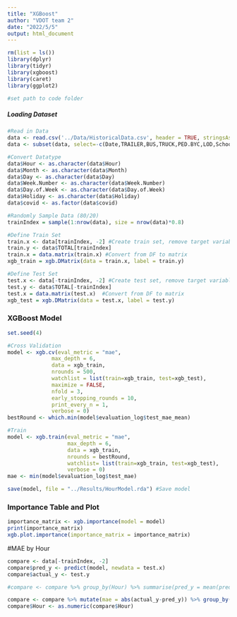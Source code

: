 ---
title: "XGBoost"
author: "VDOT team 2"
date: "2022/5/5"
output: html_document
---
```{r}
rm(list = ls())
library(dplyr)
library(tidyr)
library(xgboost)
library(caret)
library(ggplot2)

#set path to code folder
```

##### Loading Dataset #####
```{r pressure, echo=FALSE}
#Read in Data
data <- read.csv('../Data/HistoricalData.csv', header = TRUE, stringsAsFactors = TRUE)
data <- subset(data, select=-c(Date,TRAILER,BUS,TRUCK,PED.BYC,LOD,SchoolEvent,snow,Rush,CountWeekDay)) #Remove non-predictor columns

#Convert Datatype
data$Hour <- as.character(data$Hour)
data$Month <- as.character(data$Month)
data$Day <- as.character(data$Day)
data$Week.Number <- as.character(data$Week.Number)
data$Day.of.Week <- as.character(data$Day.of.Week)
data$Holiday <- as.character(data$Holiday)
data$covid <- as.factor(data$covid)

#Randomly Sample Data (80/20)
trainIndex = sample(1:nrow(data), size = nrow(data)*0.8)

#Define Train Set
train.x <- data[trainIndex, -2] #Create train set, remove target variable
train.y <- data$TOTAL[trainIndex]
train.x = data.matrix(train.x) #Convert from DF to matrix
xgb_train = xgb.DMatrix(data = train.x, label = train.y)

#Define Test Set
test.x <- data[-trainIndex, -2] #Create test set, remove target variable
test.y <- data$TOTAL[-trainIndex]
test.x = data.matrix(test.x)  #Convert from DF to matrix
xgb_test = xgb.DMatrix(data = test.x, label = test.y)

```

### XGBoost Model ###
```{r}
set.seed(4)

#Cross Validation
model <- xgb.cv(eval_metric = "mae",
              max_depth = 6,
              data = xgb_train,
              nrounds = 500,
              watchlist = list(train=xgb_train, test=xgb_test),
              maximize = FALSE,
              nfold = 3,
              early_stopping_rounds = 10,
              print_every_n = 1,
              verbose = 0)
bestRound <- which.min(model$evaluation_log$test_mae_mean)

#Train
model <- xgb.train(eval_metric = "mae",
                   max_depth = 6,
                   data = xgb_train, 
                   nrounds = bestRound, 
                   watchlist= list(train=xgb_train, test=xgb_test),
                   verbose = 0)
mae <- min(model$evaluation_log$test_mae)

save(model, file = "../Results/HourModel.rda") #Save model
```

### Importance Table and Plot
```{r}
importance_matrix <- xgb.importance(model = model)
print(importance_matrix)
xgb.plot.importance(importance_matrix = importance_matrix)
```

#MAE by Hour
```{r}
compare <- data[-trainIndex, -2]
compare$pred_y <- predict(model, newdata = test.x)
compare$actual_y <- test.y

#compare <- compare %>% group_by(Hour) %>% summarise(pred_y = mean(pred_y))

compare <- compare %>% mutate(mae = abs(actual_y-pred_y)) %>% group_by(Hour) %>% summarise(mae = mean(mae))
compare$Hour <- as.numeric(compare$Hour)
  
```


